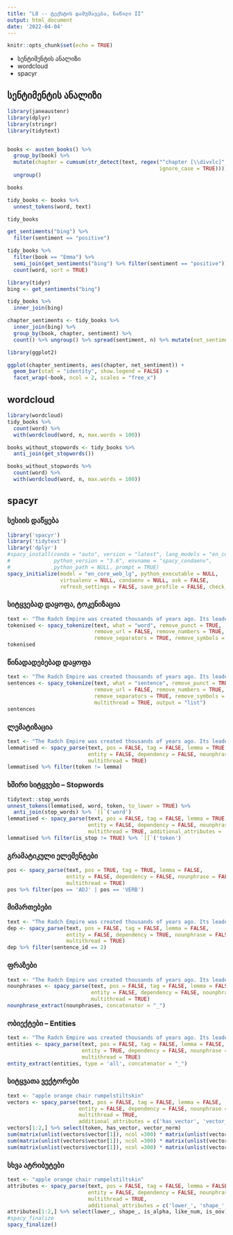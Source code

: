 ```yaml
---
title: "L8 -- ტექსტის დამუშავება, ნაწილი II"
output: html_document
date: '2022-04-04'
---
```


```r
knitr::opts_chunk$set(echo = TRUE)
```

* სენტიმენტის ანალიზი
* wordcloud
* spacyr


## სენტიმენტის ანალიზი
```r
library(janeaustenr)
library(dplyr)
library(stringr)
library(tidytext)


books <- austen_books() %>%
  group_by(book) %>%
  mutate(chapter = cumsum(str_detect(text, regex("^chapter [\\divxlc]",
                                                 ignore_case = TRUE)))) %>%
  ungroup()

books

tidy_books <- books %>%
  unnest_tokens(word, text)

tidy_books

get_sentiments("bing") %>%
  filter(sentiment == "positive")

tidy_books %>%
  filter(book == "Emma") %>%
  semi_join(get_sentiments("bing") %>% filter(sentiment == "positive")) %>%
  count(word, sort = TRUE)

library(tidyr)
bing <- get_sentiments("bing")

tidy_books %>%
  inner_join(bing)

chapter_sentiments <- tidy_books %>%
  inner_join(bing) %>% 
  group_by(book, chapter, sentiment) %>% 
  count() %>% ungroup() %>% spread(sentiment, n) %>% mutate(net_sentiment = positive - negative)

library(ggplot2)

ggplot(chapter_sentiments, aes(chapter, net_sentiment)) +
  geom_bar(stat = "identity", show.legend = FALSE) +
  facet_wrap(~book, ncol = 2, scales = "free_x")
```

## wordcloud

```r
library(wordcloud)
tidy_books %>%
  count(word) %>%
  with(wordcloud(word, n, max.words = 100))

books_without_stopwords <- tidy_books %>%
  anti_join(get_stopwords())

books_without_stopwords %>%
  count(word) %>%
  with(wordcloud(word, n, max.words = 100))

```

## spacyr

### სესიის დაწყება 
```r
library('spacyr')
library('tidytext')
library('dplyr')
#spacy_install(conda = "auto", version = "latest", lang_models = "en_core_web_lg",
#              python_version = "3.6", envname = "spacy_condaenv",
#              python_path = NULL, prompt = TRUE)
spacy_initialize(model = "en_core_web_lg", python_executable = NULL,
                 virtualenv = NULL, condaenv = NULL, ask = FALSE,
                 refresh_settings = FALSE, save_profile = FALSE, check_env = TRUE, entity = TRUE)
```

### სიტყვებად დაყოფა, ტოკენიზაცია 
```r
text <- "The Radch Empire was created thousands of years ago. Its leader is Anaander Mianaai. She's many-bodied and divided in at least 2 factions."
tokenised <- spacy_tokenize(text, what = "word", remove_punct = TRUE,
                            remove_url = FALSE, remove_numbers = TRUE,
                            remove_separators = TRUE, remove_symbols = FALSE, padding = TRUE, multithread = TRUE, output = "list")
tokenised
```

### წინადადებებად დაყოფა
```r
text <- "The Radch Empire was created thousands of years ago. Its leader is Anaander Mianaai She's many-bodied and divided in at least 2 factions."
sentences <- spacy_tokenize(text, what = "sentence", remove_punct = TRUE,
                            remove_url = FALSE, remove_numbers = TRUE,
                            remove_separators = TRUE, remove_symbols = FALSE, padding = TRUE,
                            multithread = TRUE, output = "list")
sentences
```

### ლემატიზაცია 
```r
text <- "The Radch Empire was created thousands of years ago. Its leader is Anaander Mianaai. She's many-bodied and divided in at least 2 factions."
lemmatised <- spacy_parse(text, pos = FALSE, tag = FALSE, lemma = TRUE,
                          entity = FALSE, dependency = FALSE, nounphrase = FALSE,
                          multithread = TRUE)
lemmatised %>% filter(token != lemma)
```

### ხშირი სიტყვები -- Stopwords
```r
tidytext::stop_words
unnest_tokens(lemmatised, word, token, to_lower = TRUE) %>%
  anti_join(stop_words) %>% `[[`('word')
lemmatised <- spacy_parse(text, pos = FALSE, tag = FALSE, lemma = TRUE,
                          entity = FALSE, dependency = FALSE, nounphrase = FALSE,
                          multithread = TRUE, additional_attributes = 'is_stop')
lemmatised %>% filter(is_stop != TRUE) %>% `[[`('token')
```

### გრამატიკული ელემენტები
```r
pos <- spacy_parse(text, pos = TRUE, tag = TRUE, lemma = FALSE,
                   entity = FALSE, dependency = FALSE, nounphrase = FALSE,
                   multithread = TRUE)
pos %>% filter(pos == 'ADJ' | pos == 'VERB')
```

### მიმართებები 
```r
text <- "The Radch Empire was created thousands of years ago. Its leader is Anaander Mianaai. She's many-bodied and divided in at least 2 factions."
dep <- spacy_parse(text, pos = FALSE, tag = FALSE, lemma = FALSE,
                   entity = FALSE, dependency = TRUE, nounphrase = FALSE,
                   multithread = TRUE)
dep %>% filter(sentence_id == 2)
```

### ფრაზები
```r
text <- "The Radch Empire was created thousands of years ago. Its leader is Anaander Mianaai. She's many-bodied and divided in at least 2 factions."
nounphrases <- spacy_parse(text, pos = FALSE, tag = FALSE, lemma = FALSE,
                           entity = FALSE, dependency = FALSE, nounphrase = TRUE,
                           multithread = TRUE)
nounphrase_extract(nounphrases, concatenator = "_")
```

### ობიექტები -- Entities 
```r
text <- "The Radch Empire was created thousands of years ago. Its leader is Anaander Mianaai. She's many-bodied and divided in at least 2 factions."
entities <- spacy_parse(text, pos = FALSE, tag = FALSE, lemma = FALSE,
                        entity = TRUE, dependency = FALSE, nounphrase = FALSE,
                        multithread = TRUE)
entity_extract(entities, type = 'all', concatenator = "_")
```

### სიტყვათა ვექტორები 
```r
text <- "apple orange chair rumpelstiltskin"
vectors <- spacy_parse(text, pos = FALSE, tag = FALSE, lemma = FALSE,
                       entity = FALSE, dependency = FALSE, nounphrase = FALSE,
                       multithread = TRUE, 
                       additional_attributes = c('has_vector', 'vector_norm', 'vector'))
vectors[1:2,] %>% select(token, has_vector, vector_norm) 
sum(matrix(unlist(vectors$vector[1]), ncol =300) * matrix(unlist(vectors$vector[2]), ncol=300)) / (vectors$vector_norm[1][[1]] * vectors$vector_norm[2][[1]])
sum(matrix(unlist(vectors$vector[1]), ncol =300) * matrix(unlist(vectors$vector[3]), ncol=300)) / (vectors$vector_norm[1][[1]] * vectors$vector_norm[3][[1]])
sum(matrix(unlist(vectors$vector[1]), ncol =300) * matrix(unlist(vectors$vector[4]), ncol=300)) / (vectors$vector_norm[1][[1]] * vectors$vector_norm[4][[1]])
```

### სხვა ატრიბუტები 
```r
text <- "apple orange chair rumpelstiltskin"
attributes <- spacy_parse(text, pos = FALSE, tag = FALSE, lemma = FALSE,
                          entity = FALSE, dependency = FALSE, nounphrase = FALSE,
                          multithread = TRUE, 
                          additional_attributes = c('lower_', 'shape_', 'is_alpha', 'like_num', 'is_oov'))
attributes[1:2,] %>% select(lower_, shape_, is_alpha, like_num, is_oov) 
#spacy_finalize
spacy_finalize()
```


